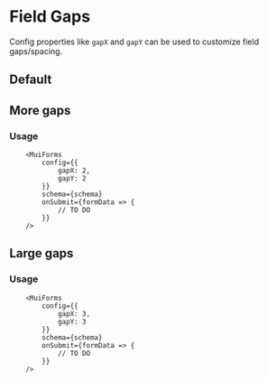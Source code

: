 # Field Gaps

Config properties like `gapX` and `gapY` can be used to customize field gaps/spacing.


## Default

<Spacing gapX={1} gapY={1} />

## More gaps

<Spacing gapX={2} gapY={2} />

### Usage

```tsx
    <MuiForms
        config={{
            gapX: 2,
            gapY: 2
        }}
        schema={schema}
        onSubmit={formData => {
            // TO DO
        }}
    />
```

## Large gaps

<Spacing gapX={3} gapY={3} />

### Usage

```tsx
    <MuiForms
        config={{
            gapX: 3,
            gapY: 3
        }}
        schema={schema}
        onSubmit={formData => {
            // TO DO
        }}
    />
```
